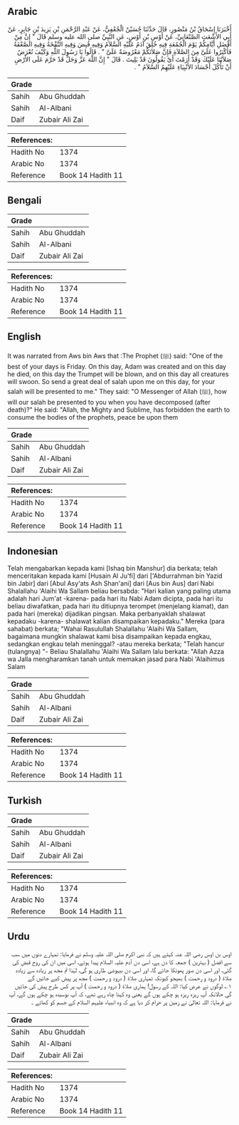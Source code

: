 ## Arabic


<div dir="rtl" lang="ar" style={{fontSize:'larger',backgroundColor:'#f8f9fa',padding:20}}>
أَخْبَرَنَا إِسْحَاقُ بْنُ مَنْصُورٍ، قَالَ حَدَّثَنَا حُسَيْنٌ الْجُعْفِيُّ، عَنْ عَبْدِ الرَّحْمَنِ بْنِ يَزِيدَ بْنِ جَابِرٍ، عَنْ أَبِي الأَشْعَثِ الصَّنْعَانِيِّ، عَنْ أَوْسِ بْنِ أَوْسٍ، عَنِ النَّبِيِّ صلى الله عليه وسلم قَالَ ‏"‏ إِنَّ مِنْ أَفْضَلِ أَيَّامِكُمْ يَوْمَ الْجُمُعَةِ فِيهِ خُلِقَ آدَمُ عَلَيْهِ السَّلاَمُ وَفِيهِ قُبِضَ وَفِيهِ النَّفْخَةُ وَفِيهِ الصَّعْقَةُ فَأَكْثِرُوا عَلَىَّ مِنَ الصَّلاَةِ فَإِنَّ صَلاَتَكُمْ مَعْرُوضَةٌ عَلَىَّ ‏"‏ ‏.‏ قَالُوا يَا رَسُولَ اللَّهِ وَكَيْفَ تُعْرَضُ صَلاَتُنَا عَلَيْكَ وَقَدْ أَرَمْتَ أَىْ يَقُولُونَ قَدْ بَلِيتَ ‏.‏ قَالَ ‏"‏ إِنَّ اللَّهَ عَزَّ وَجَلَّ قَدْ حَرَّمَ عَلَى الأَرْضِ أَنْ تَأْكُلَ أَجْسَادَ الأَنْبِيَاءِ عَلَيْهِمُ السَّلاَمُ ‏"‏ ‏.‏
</div>
<div style={{backgroundColor:'#f8f9fa',padding:20, marginBottom: 10}}><table> <thead> <tr> <th>Grade</th> <th></th> </tr> </thead> <tbody> <tr><td>Sahih</td><td>Abu Ghuddah</td></tr><tr><td>Sahih</td><td>Al-Albani</td></tr><tr><td>Daif</td><td>Zubair Ali Zai</td></tr></tbody></table><table> <thead> <tr> <th>References:</th> <th></th> </tr> </thead> <tbody><tr><td>Hadith No</td><td>1374</td></tr><tr><td>Arabic No</td><td>1374</td></tr><tr><td>Reference</td><td>Book 14 Hadith 11</td></tr></tbody></table></div>

## Bengali


<div dir="ltr" lang="bn" style={{fontSize:'larger',backgroundColor:'#f8f9fa',padding:20}}>

</div>
<div style={{backgroundColor:'#f8f9fa',padding:20, marginBottom: 10}}><table> <thead> <tr> <th>Grade</th> <th></th> </tr> </thead> <tbody> <tr><td>Sahih</td><td>Abu Ghuddah</td></tr><tr><td>Sahih</td><td>Al-Albani</td></tr><tr><td>Daif</td><td>Zubair Ali Zai</td></tr></tbody></table><table> <thead> <tr> <th>References:</th> <th></th> </tr> </thead> <tbody><tr><td>Hadith No</td><td>1374</td></tr><tr><td>Arabic No</td><td>1374</td></tr><tr><td>Reference</td><td>Book 14 Hadith 11</td></tr></tbody></table></div>

## English


<div dir="ltr" lang="en" style={{fontSize:'larger',backgroundColor:'#f8f9fa',padding:20}}>
It was narrated from Aws bin Aws that :The Prophet (ﷺ) said: "One of the best of your days is Friday. On this day, Adam was created and on this day he died, on this day the Trumpet will be blown, and on this day all creatures will swoon. So send a great deal of salah upon me on this day, for your salah will be presented to me." They said: "O Messenger of Allah (ﷺ), how will our salah be presented to you when you have decomposed (after death)?" He said: "Allah, the Mighty and Sublime, has forbidden the earth to consume the bodies of the prophets, peace be upon them
</div>
<div style={{backgroundColor:'#f8f9fa',padding:20, marginBottom: 10}}><table> <thead> <tr> <th>Grade</th> <th></th> </tr> </thead> <tbody> <tr><td>Sahih</td><td>Abu Ghuddah</td></tr><tr><td>Sahih</td><td>Al-Albani</td></tr><tr><td>Daif</td><td>Zubair Ali Zai</td></tr></tbody></table><table> <thead> <tr> <th>References:</th> <th></th> </tr> </thead> <tbody><tr><td>Hadith No</td><td>1374</td></tr><tr><td>Arabic No</td><td>1374</td></tr><tr><td>Reference</td><td>Book 14 Hadith 11</td></tr></tbody></table></div>

## Indonesian


<div dir="ltr" lang="id" style={{fontSize:'larger',backgroundColor:'#f8f9fa',padding:20}}>
Telah mengabarkan kepada kami [Ishaq bin Manshur] dia berkata; telah menceritakan kepada kami [Husain Al Ju'fi] dari ['Abdurrahman bin Yazid bin Jabir] dari [Abul Asy'ats Ash Shan'ani] dari [Aus bin Aus] dari Nabi Shalallahu 'Alaihi Wa Sallam beliau bersabda: "Hari kalian yang paling utama adalah hari Jum'at -karena- pada hari itu Nabi Adam dicipta, pada hari itu beliau diwafatkan, pada hari itu ditiupnya terompet (menjelang kiamat), dan pada hari (mereka) dijadikan pingsan. Maka perbanyaklah shalawat kepadaku -karena- shalawat kalian disampaikan kepadaku." Mereka (para sahabat) berkata; "Wahai Rasulullah Shalallahu 'Alaihi Wa Sallam, bagaimana mungkin shalawat kami bisa disampaikan kepada engkau, sedangkan engkau telah meninggal? -atau mereka berkata; "Telah hancur (tulangnya) "- Beliau Shalallahu 'Alaihi Wa Sallam lalu berkata: "Allah Azza wa Jalla mengharamkan tanah untuk memakan jasad para Nabi 'Alaihimus Salam
</div>
<div style={{backgroundColor:'#f8f9fa',padding:20, marginBottom: 10}}><table> <thead> <tr> <th>Grade</th> <th></th> </tr> </thead> <tbody> <tr><td>Sahih</td><td>Abu Ghuddah</td></tr><tr><td>Sahih</td><td>Al-Albani</td></tr><tr><td>Daif</td><td>Zubair Ali Zai</td></tr></tbody></table><table> <thead> <tr> <th>References:</th> <th></th> </tr> </thead> <tbody><tr><td>Hadith No</td><td>1374</td></tr><tr><td>Arabic No</td><td>1374</td></tr><tr><td>Reference</td><td>Book 14 Hadith 11</td></tr></tbody></table></div>

## Turkish


<div dir="ltr" lang="tr" style={{fontSize:'larger',backgroundColor:'#f8f9fa',padding:20}}>

</div>
<div style={{backgroundColor:'#f8f9fa',padding:20, marginBottom: 10}}><table> <thead> <tr> <th>Grade</th> <th></th> </tr> </thead> <tbody> <tr><td>Sahih</td><td>Abu Ghuddah</td></tr><tr><td>Sahih</td><td>Al-Albani</td></tr><tr><td>Daif</td><td>Zubair Ali Zai</td></tr></tbody></table><table> <thead> <tr> <th>References:</th> <th></th> </tr> </thead> <tbody><tr><td>Hadith No</td><td>1374</td></tr><tr><td>Arabic No</td><td>1374</td></tr><tr><td>Reference</td><td>Book 14 Hadith 11</td></tr></tbody></table></div>

## Urdu


<div dir="rtl" lang="ur" style={{fontSize:'larger',backgroundColor:'#f8f9fa',padding:20}}>
اوس بن اوس رضی اللہ عنہ کہتے ہیں کہ نبی اکرم صلی اللہ علیہ وسلم نے فرمایا: تمہارے دنوں میں سب سے افضل ( بہترین ) جمعہ کا دن ہے، اسی دن آدم علیہ السلام پیدا ہوئے، اسی میں ان کی روح قبض کی گئی، اور اسی دن صور پھونکا جائے گا، اور اسی دن بیہوشی طاری ہو گی، لہٰذا تم مجھ پر زیادہ سے زیادہ صلاۃ ( درود و رحمت ) بھیجو کیونکہ تمہاری صلاۃ ( درود و رحمت ) مجھ پر پیش کیے جائیں گے ۱؎ لوگوں نے عرض کیا: اللہ کے رسول! ہماری صلاۃ ( درود و رحمت ) آپ پر کس طرح پیش کی جائیں گی حالانکہ آپ ریزہ ریزہ ہو چکے ہوں گے یعنی وہ کہنا چاہ رہے تھے، کہ آپ بوسیدہ ہو چکے ہوں گے، آپ نے فرمایا: اللہ تعالیٰ نے زمین پر حرام کر دیا ہے کہ وہ انبیاء علیہم السلام کے جسم کو کھائے ۔
</div>
<div style={{backgroundColor:'#f8f9fa',padding:20, marginBottom: 10}}><table> <thead> <tr> <th>Grade</th> <th></th> </tr> </thead> <tbody> <tr><td>Sahih</td><td>Abu Ghuddah</td></tr><tr><td>Sahih</td><td>Al-Albani</td></tr><tr><td>Daif</td><td>Zubair Ali Zai</td></tr></tbody></table><table> <thead> <tr> <th>References:</th> <th></th> </tr> </thead> <tbody><tr><td>Hadith No</td><td>1374</td></tr><tr><td>Arabic No</td><td>1374</td></tr><tr><td>Reference</td><td>Book 14 Hadith 11</td></tr></tbody></table></div>